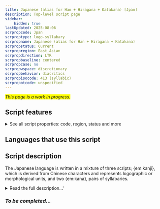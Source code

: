 ```yaml
---
title: Japanese (alias for Han + Hiragana + Katakana) [Jpan]
description: Top-level script page
sidebar:
    hidden: true
lastUpdated: 2025-08-06
scrpropcode: Jpan
scrproptype: logo-syllabary
scrpropname: Japanese (alias for Han + Hiragana + Katakana)
scrpropstatus: Current
scrpropregion: East Asian
scrpropdirection: LTR
scrpropbaseline: centered
scrpropcase: no
scrpropwspace: discretionary
scrpropbehavior: diacritics
scrpropisocode: 413 (syllabic)
scrpropotcode: unspecified
---
```


<span style='background-color:yellow'>_This page is a work in progress._</span>


## Script features

<details>
<summary> See all script properties: code, region, status and more</summary>
<ScriptInfo />
</details>

## Languages that use this script

<WsList script='Jpan' wsMax='5' />

## Script description

The Japanese language is written in a mixture of three scripts; {em:kanji}, which is derived from Chinese characters and represents logographic or morphological units, and two {em:kana}, pairs of syllabaries.

<details><summary>Read the full description...'</summary>_Not yet available._</details>

### _To be completed..._

